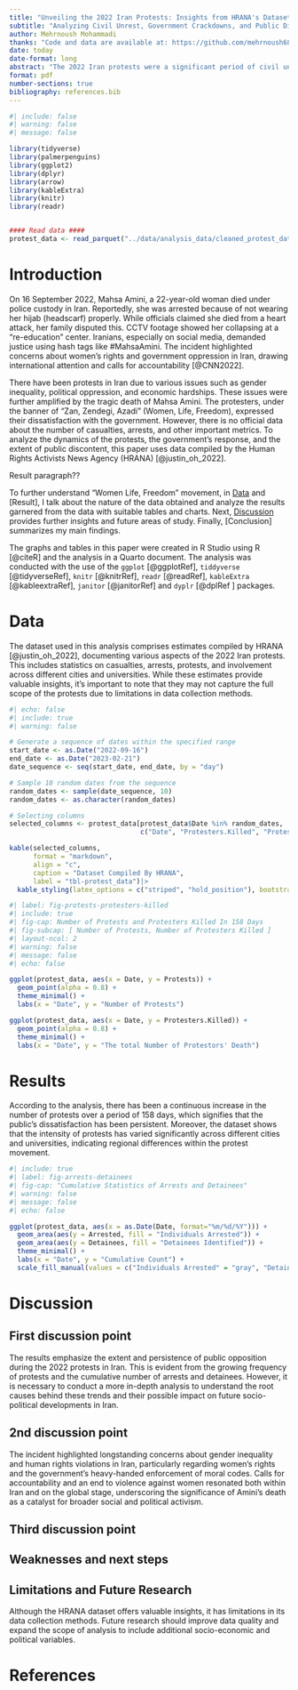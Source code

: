 ```yaml
---
title: "Unveiling the 2022 Iran Protests: Insights from HRANA's Dataset"
subtitle: "Analyzing Civil Unrest, Government Crackdowns, and Public Dissent Through Statistical Estimates"
author: Mehrnoush Mohammadi
thanks: "Code and data are available at: https://github.com/mehrnoush68/WomenLifeFreedom.git"
date: today
date-format: long
abstract: "The 2022 Iran protests were a significant period of civil unrest that brought attention to social inequality, political repression, and human rights violations. However, limited official data on the protests is available, which means we have to rely on estimates from organizations like the Human Rights Activists News Agency (HRANA). In this paper, we have analyzed a dataset compiled from HRANA's reports to provide insights into the dynamics of the protests, the extent of government crackdowns, and the scale of public discontent."
format: pdf
number-sections: true
bibliography: references.bib
---
```


```r
#| include: false
#| warning: false
#| message: false

library(tidyverse)
library(palmerpenguins)
library(ggplot2)
library(dplyr)
library(arrow)
library(kableExtra)
library(knitr)
library(readr)


#### Read data ####
protest_data <- read_parquet("../data/analysis_data/cleaned_protest_data.parquet")

```


# Introduction

On 16 September 2022, Mahsa Amini, a 22-year-old woman died under police custody in Iran. Reportedly, she was arrested because of not wearing her hijab (headscarf) properly. While officials claimed she died from a heart attack, her family disputed this. CCTV footage showed her collapsing at a "re-education" center. Iranians, especially on social media, demanded justice using hash tags like #MahsaAmini. The incident highlighted concerns about women's rights and government oppression in Iran, drawing international attention and calls for accountability [@CNN2022].

There have been protests in Iran due to various issues such as gender inequality, political oppression, and economic hardships. These issues were further amplified by the tragic death of Mahsa Amini. The protesters, under the banner of "Zan, Zendegi, Azadi" (Women, Life, Freedom), expressed their dissatisfaction with the government. However, there is no official data about the number of casualties, arrests, and other important metrics. To analyze the dynamics of the protests, the government's response, and the extent of public discontent, this paper uses data compiled by the Human Rights Activists News Agency (HRANA) [@justin_oh_2022].

Result paragraph??

To further understand "Women Life, Freedom" movement, in [Data] and [Result], I talk about the nature of the data obtained and analyze the results garnered from the data with suitable tables and charts. Next, [Discussion] provides further insights and future areas of study. Finally, [Conclusion] summarizes my main findings. 

The graphs and tables in this paper were created in R Studio using R [@citeR] and the analysis in a Quarto document. The analysis was conducted with the use of the `ggplot` [@ggplotRef], `tiddyverse` [@tidyverseRef], `knitr` [@knitrRef], `readr` [@readRef], `kableExtra` [@kableextraRef], `janitor` [@janitorRef] and `dyplr` [@dplRef ] packages.

# Data {#sec-data}

The dataset used in this analysis comprises estimates compiled by HRANA [@justin_oh_2022], documenting various aspects of the 2022 Iran protests. This includes statistics on casualties, arrests, protests, and involvement across different cities and universities. While these estimates provide valuable insights, it's important to note that they may not capture the full scope of the protests due to limitations in data collection methods.

```r
#| echo: false
#| include: true
#| warning: false

# Generate a sequence of dates within the specified range
start_date <- as.Date("2022-09-16")
end_date <- as.Date("2023-02-21")
date_sequence <- seq(start_date, end_date, by = "day")

# Sample 10 random dates from the sequence
random_dates <- sample(date_sequence, 10)
random_dates <- as.character(random_dates)

# Selecting columns
selected_columns <- protest_data[protest_data$Date %in% random_dates, 
                                 c("Date", "Protesters.Killed", "Protests", "Universities", "Involved.Cities", "Arrested")]

kable(selected_columns, 
      format = "markdown", 
      align = "c",
      caption = "Dataset Compiled By HRANA",
      label = "tbl-protest_data")|>
  kable_styling(latex_options = c("striped", "hold_position"), bootstrap_options = "striped", full_width = FALSE)


```

```r
#| label: fig-protests-protesters-killed
#| include: true
#| fig-cap: Number of Protests and Protesters Killed In 158 Days
#| fig-subcap: [ Number of Protests, Number of Protesters Killed ]
#| layout-ncol: 2
#| warning: false
#| message: false
#| echo: false

ggplot(protest_data, aes(x = Date, y = Protests)) +
  geom_point(alpha = 0.8) +
  theme_minimal() +
  labs(x = "Date", y = "Number of Protests")

ggplot(protest_data, aes(x = Date, y = Protesters.Killed)) +
  geom_point(alpha = 0.8) +
  theme_minimal() +
  labs(x = "Date", y = "The total Number of Protestors' Death")

```


# Results

According to the analysis, there has been a continuous increase in the number of protests over a period of 158 days, which signifies that the public's dissatisfaction has been persistent. Moreover, the dataset shows that the intensity of protests has varied significantly across different cities and universities, indicating regional differences within the protest movement.

```r
#| include: true
#| label: fig-arrests-detainees
#| fig-cap: "Cumulative Statistics of Arrests and Detainees"
#| warning: false
#| message: false
#| echo: false

ggplot(protest_data, aes(x = as.Date(Date, format="%m/%d/%Y"))) +
  geom_area(aes(y = Arrested, fill = "Individuals Arrested")) +
  geom_area(aes(y = Detainees, fill = "Detainees Identified")) +
  theme_minimal() +
  labs(x = "Date", y = "Cumulative Count") +
  scale_fill_manual(values = c("Individuals Arrested" = "gray", "Detainees Identified" = "darkgray"))

```


# Discussion

## First discussion point {#sec-first-point}

The results emphasize the extent and persistence of public opposition during the 2022 protests in Iran. This is evident from the growing frequency of protests and the cumulative number of arrests and detainees. However, it is necessary to conduct a more in-depth analysis to understand the root causes behind these trends and their possible impact on future socio-political developments in Iran. 

## 2nd discussion point

The incident highlighted longstanding concerns about gender inequality and human rights violations in Iran, particularly regarding women's rights and the government's heavy-handed enforcement of moral codes. Calls for accountability and an end to violence against women resonated both within Iran and on the global stage, underscoring the significance of Amini's death as a catalyst for broader social and political activism.

## Third discussion point

## Weaknesses and next steps

## Limitations and Future Research

Although the HRANA dataset offers valuable insights, it has limitations in its data collection methods. Future research should improve data quality and expand the scope of analysis to include additional socio-economic and political variables.



\newpage


# References


